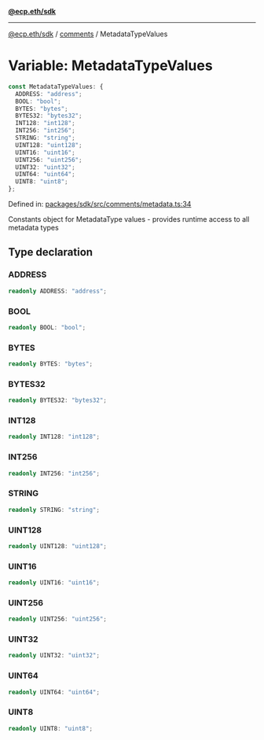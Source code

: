 [**@ecp.eth/sdk**](../../index.mdx)

***

[@ecp.eth/sdk](/sdk-reference/index.mdx) / [comments](/sdk-reference/comments/index.mdx) / MetadataTypeValues

# Variable: MetadataTypeValues

```ts
const MetadataTypeValues: {
  ADDRESS: "address";
  BOOL: "bool";
  BYTES: "bytes";
  BYTES32: "bytes32";
  INT128: "int128";
  INT256: "int256";
  STRING: "string";
  UINT128: "uint128";
  UINT16: "uint16";
  UINT256: "uint256";
  UINT32: "uint32";
  UINT64: "uint64";
  UINT8: "uint8";
};
```

Defined in: [packages/sdk/src/comments/metadata.ts:34](https://github.com/ecp-eth/comments-monorepo/blob/main/packages/sdk/src/comments/metadata.ts#L34)

Constants object for MetadataType values - provides runtime access to all metadata types

## Type declaration

### ADDRESS

```ts
readonly ADDRESS: "address";
```

### BOOL

```ts
readonly BOOL: "bool";
```

### BYTES

```ts
readonly BYTES: "bytes";
```

### BYTES32

```ts
readonly BYTES32: "bytes32";
```

### INT128

```ts
readonly INT128: "int128";
```

### INT256

```ts
readonly INT256: "int256";
```

### STRING

```ts
readonly STRING: "string";
```

### UINT128

```ts
readonly UINT128: "uint128";
```

### UINT16

```ts
readonly UINT16: "uint16";
```

### UINT256

```ts
readonly UINT256: "uint256";
```

### UINT32

```ts
readonly UINT32: "uint32";
```

### UINT64

```ts
readonly UINT64: "uint64";
```

### UINT8

```ts
readonly UINT8: "uint8";
```
